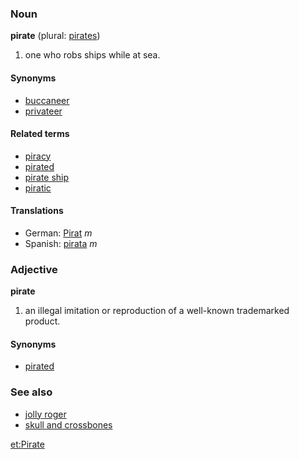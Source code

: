 ===Noun===
'''pirate''' (plural: [[pirates]])

# one who robs ships while at sea.

====Synonyms====
*[[buccaneer]]
*[[privateer]]

====Related terms====
*[[piracy]]
*[[pirated]]
*[[pirate ship]]
*[[piratic]]

====Translations====
*German: [[Pirat]] ''m''
*Spanish: [[pirata]] ''m''

===Adjective===
'''pirate'''

# an illegal imitation or reproduction of a well-known trademarked product.

====Synonyms====
*[[pirated]]<!-- pirate software and pirated software seem to be interchangeable -->

===See also===
*[[jolly roger]]
*[[skull and crossbones]]

[[et:Pirate]]